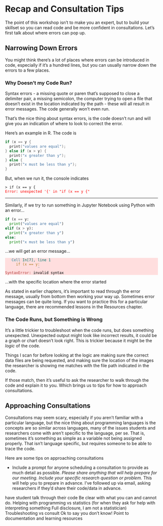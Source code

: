 # Recap and Consultation Tips

The point of this workshop isn't to make you an expert, but to build your skillset so you can read code and be more confident in consultations.  Let's first talk about where errors can pop up.

## Narrowing Down Errors

You might think there's a lot of places where errors can be introduced in code, 
especially if it's a hundred lines, but you can usually narrow down the errors
to a few places.

### Why Doesn't my Code Run?

Syntax errors - a missing quote or paren that's supposed to close a delimiter pair,  a
missing semicolon, the computer trying to open a file that doesn't exist in
the location indicated by the path - these will all result in error messages.  The
code generally won't even run.  

That's the nice thing about syntax errors, is the code doesn't run and will give
you an indication of where to look to correct the error.

Here's an example in R.  The code is


```c 
if (x == y {
  print("values are equal");
} else if (x > y) {
  print("x greater than y");
} else {
  print("x must be less than y");
}
```

But, when we run it, the console indicates
<pre><code>> if (x == y {
<span style="color: red;">Error: unexpected '{' in "if (x == y {"</span></code></pre>

<hr>
Similarly, if we try to run something in Jupyter Notebook using Python with an error...

```python
if (x == y:
  print("values are equal")
elif (x > y):
  print("x greater than y")
else:
  print("x must be less than y")
```
...we will get an error message...

<pre style="background-color: #ffdede;"><code><span style="color: #278da2;">   Cell</span> <span style="color: #00736a;">In[7], line 1</span>
     <span style="color: #b17f25;">if (x == y:</span>
               <span style="color: #a1a6b1;">^</span>
<span style="color: #b23635;">SyntaxError:</span> <span style="color: black;">invalid syntax</span></code></pre>


...with the specific location where the error started

As stated in earlier chapters, it's important to read through the error message, 
usually from bottom then working your way up.  Sometimes error messages can be
quite long.  If you want to practice this for a particular
language, there are recommended lessons in the Resources chapter.


### The Code Runs, but Something is Wrong


It's a little trickier to troubleshoot when the code runs, but does something 
unexpected. Unexpected output might look like incorrect results, it could be a
graph or chart doesn't look right.  This is trickier because it might be the 
*logic* of the code.  

Things I scan for before looking at the logic are making sure the correct data files
are being requested, and making sure the location of the images the researcher is 
showing me matches with the file path indicated in the code. 

If those match, then it's useful to ask the researcher to walk through the code 
and explain it to you.  Which brings us to tips for how to approach consultations. 

## Approaching Consultations

Consultations may seem scary, especially if you aren't familiar with a particular language, but the nice thing about programming languages is the concepts are so similar across languages, many of the issues students and researchers come with aren't specific to the language, per se.  That is, sometimes it's something as simple as a variable not being assigned properly.  That isn't language specific, but requires someone to be able to trace the code.

Here are some tips on approaching consultations

- Include a prompt for anyone scheduling a consultation to provide as much detail as possible.  _Please share anything that will help prepare for our meeting. Include your specific research question or problem._ This will help you to prepare in advance.  I've followed up via email, asking researchers if they'd share their code/data in advance.

have student talk through their code
Be clear with what you can and cannot do.
Helping with programming vs statistics (for when they ask for help with interpreting something Full disclosure, I am not a statistician) 
Troubleshooting vs consult
Ok to say you don’t know! Point to documentation and learning resources


